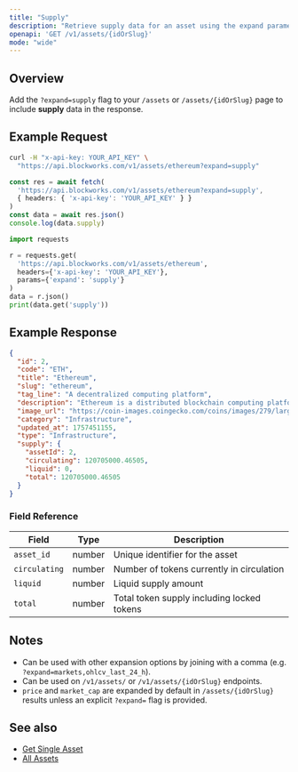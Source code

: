 ```yaml
---
title: "Supply"
description: "Retrieve supply data for an asset using the expand parameter"
openapi: 'GET /v1/assets/{idOrSlug}'
mode: "wide"
---
```


## Overview

Add the `?expand=supply` flag to your `/assets` or `/assets/{idOrSlug}` page to include **supply** data in the response.

## Example Request

<CodeGroup>

```bash cURL
curl -H "x-api-key: YOUR_API_KEY" \
  "https://api.blockworks.com/v1/assets/ethereum?expand=supply"
```

```typescript TypeScript
const res = await fetch(
  'https://api.blockworks.com/v1/assets/ethereum?expand=supply',
  { headers: { 'x-api-key': 'YOUR_API_KEY' } }
)
const data = await res.json()
console.log(data.supply)
```

```python Python
import requests

r = requests.get(
  'https://api.blockworks.com/v1/assets/ethereum',
  headers={'x-api-key': 'YOUR_API_KEY'},
  params={'expand': 'supply'}
)
data = r.json()
print(data.get('supply'))
```

</CodeGroup>

## Example Response

```json
{
  "id": 2,
  "code": "ETH",
  "title": "Ethereum",
  "slug": "ethereum",
  "tag_line": "A decentralized computing platform",
  "description": "Ethereum is a distributed blockchain computing platform for smart contracts and decentralized applications. Its native token is ether (ETH), which primarily serves as a means of payment for transaction fees and as collateral for borrowing specific ERC-20 tokens within the decentralized finance (DeFi) sector.",
  "image_url": "https://coin-images.coingecko.com/coins/images/279/large/ethereum.png?1696501628",
  "category": "Infrastructure",
  "updated_at": 1757451155,
  "type": "Infrastructure",
  "supply": {
    "assetId": 2,
    "circulating": 120705000.46505,
    "liquid": 0,
    "total": 120705000.46505
  }
}
```

### Field Reference

| Field | Type | Description |
|---|---|---|
| `asset_id` | number | Unique identifier for the asset |
| `circulating` | number | Number of tokens currently in circulation |
| `liquid` | number | Liquid supply amount |
| `total` | number | Total token supply including locked tokens |

## Notes

- Can be used with other expansion options by joining with a comma (e.g. `?expand=markets,ohlcv_last_24_h`).
- Can be used on `/v1/assets/` or `/v1/assets/{idOrSlug}` endpoints.
- `price` and `market_cap` are expanded by default in `/assets/{idOrSlug}` results unless an explicit `?expand=` flag is provided.

## See also

- [Get Single Asset](/api-reference/assets/get-single)
- [All Assets](/api-reference/assets/list)
